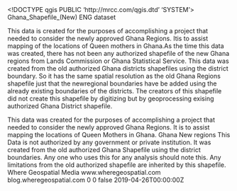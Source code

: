 <!DOCTYPE qgis PUBLIC 'http://mrcc.com/qgis.dtd' 'SYSTEM'>
<qgis version="3.24.3-Tisler">
  <identifier>Ghana_Shapefile_(New)</identifier>
  <parentidentifier></parentidentifier>
  <language>ENG</language>
  <type>dataset</type>
  <title>Ghana_Shapefile_(New)</title>
  <abstract>This data is created for the purposes of accomplishing a project that needed to consider the newly approved Ghana Regions. Itis to assist mapping of the locations of Queen mothers in Ghana.As the time this data was created, there has not been any authorized shapefile of the new Ghana regions from Lands Commission or Ghana Statistical Service. This data was created from the old authorized Ghana districts shapefiles using the district boundary. So it has the same spatial resolution as the old Ghana Regions shapefile just that the newregional boundaries have be added using the already existing boundaries of the districts. The creators of this shapefile did not create this shapefile by digitizing but by geoprocessing exising authorized Ghana District shapefile.

This data was created for the purposes of accomplishing a project that needed to consider the newly approved Ghana Regions. It is to assist mapping the locations of Queen Mothers in Ghana.</abstract>
  <keywords vocabulary="Search keys">
    <keyword>Ghana</keyword>
    <keyword>New regions</keyword>
  </keywords>
  <contact>
    <name></name>
    <organization></organization>
    <position></position>
    <voice></voice>
    <fax></fax>
    <email></email>
    <role></role>
  </contact>
  <links/>
  <fees></fees>
  <constraints type="Limitations of use">This Data is not authorized by any government or private institution. It was created from the old authorized Ghana Shapefile using the district boundaries. Any one who uses this for any analysis should note this. Any limitations from the old authorized shapefile are inherited by this shapefile.</constraints>
  <rights>Where Geospatial Media&#xd;
www.wheregeospatial.com&#xd;
blog.wheregeospatial.com</rights>
  <encoding></encoding>
  <crs>
    <spatialrefsys nativeFormat="Wkt">
      <wkt></wkt>
      <proj4></proj4>
      <srsid>0</srsid>
      <srid>0</srid>
      <authid></authid>
      <description></description>
      <projectionacronym></projectionacronym>
      <ellipsoidacronym></ellipsoidacronym>
      <geographicflag>false</geographicflag>
    </spatialrefsys>
  </crs>
  <extent>
    <spatial minz="0" dimensions="2" maxx="1.2291780000000001" miny="4.73315199999999958" maxy="11.17307199999999945" crs="EPSG:4326" maxz="0" minx="-3.29035900000000003"/>
    <temporal>
      <period>
        <start>2019-04-26T00:00:00Z</start>
        <end></end>
      </period>
    </temporal>
  </extent>
</qgis>
